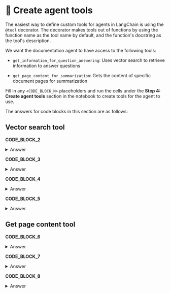 # 👐 Create agent tools

The easiest way to define custom tools for agents in LangChain is using the `@tool` decorator. The decorator makes tools out of functions by using the function name as the tool name by default, and the function's docstring as the tool's description.

We want the documentation agent to have access to the following tools:

* `get_information_for_question_answering`: Uses vector search to retrieve information to answer questions

* `get_page_content_for_summarization`: Gets the content of specific document pages for summarization

Fill in any `<CODE_BLOCK_N>` placeholders and run the cells under the **Step 4: Create agent tools** section in the notebook to create tools for the agent to use.

The answers for code blocks in this section are as follows:

## Vector search tool

**CODE_BLOCK_2**

<details>
<summary>Answer</summary>
<div>
```python
embedding_model.encode(text)
```
</div>
</details>

**CODE_BLOCK_3**

<details>
<summary>Answer</summary>
<div>
```python
get_embedding(user_query)
```
</div>
</details>

**CODE_BLOCK_4**

<details>
<summary>Answer</summary>
<div>
```json
[
    {
        "$vectorSearch": {
            "index": VS_INDEX_NAME,
            "path": "embedding",
            "queryVector": query_embedding,
            "numCandidates": 150,
            "limit": 5,
        }
    },
    {
        "$project": {
            "_id": 0,
            "body": 1,
            "score": {"$meta": "vectorSearchScore"},
        }
    },
]
```
</div>
</details>

**CODE_BLOCK_5**

<details>
<summary>Answer</summary>
<div>
```python
vs_collection.aggregate(pipeline)
```
</div>
</details>

## Get page content tool

**CODE_BLOCK_6**

<details>
<summary>Answer</summary>
<div>
```json
{"title": user_query}
```
</div>
</details>

**CODE_BLOCK_7**

<details>
<summary>Answer</summary>
<div>
```json
{"_id": 0, "body": 1}
```
</div>
</details>

**CODE_BLOCK_8**

<details>
<summary>Answer</summary>
<div>
```python
full_collection.find_one(query, projection)
```
</div>
</details>